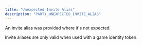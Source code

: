 ```yaml
---
title: "Unexpected Invite Alias"
description: "PARTY_UNEXPECTED_INVITE_ALIAS"
---
```


An invite alias was provided where it's not expected.

Invite aliases are only valid when used with a game identity token.

